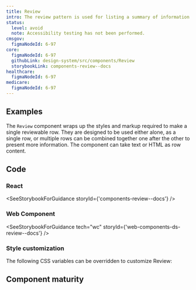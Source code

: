 ```yaml
---
title: Review
intro: The review pattern is used for listing a summary of information entered by a user. Its content includes a heading, value, and edit link.
status:
  level: avoid
  note: Accessibility testing has not been performed.
cmsgov:
  figmaNodeId: 6-97
core:
  figmaNodeId: 6-97
  githubLink: design-system/src/components/Review
  storybookLink: components-review--docs
healthcare:
  figmaNodeId: 6-97
medicare:
  figmaNodeId: 6-97
---
```


## Examples

The `Review` component wraps up the styles and markup required to make a single reviewable row. They are designed to be used either alone, as a single row, or multiple rows can be combined together one after the other to present more information. The component can take text or HTML as row content.

<StorybookExample componentName="step-list" storyId="components-review--multiple-reviews" />

## Code

### React

<SeeStorybookForGuidance storyId={'components-review--docs'} />

### Web Component

<SeeStorybookForGuidance tech="wc" storyId={'web-components-ds-review--docs'} />

### Style customization

The following CSS variables can be overridden to customize Review:

<ComponentThemeOptions componentname="review" />

## Component maturity

<MaturityChecklist
  a11yStandards={true}
  color={true}
  forcedColors={true}
  screenReaders={true}
  keyboardNavigable={true}
  storybook={true}
  responsive={true}
  spanish={true}
  completeUiKit={false}
  responsiveUiKit={false}
  tokensInCode={true}
  tokensInSketch={true}
/>
